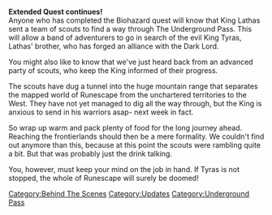 {{update|date = 24 February 2003}}

'''Extended Quest continues!'''<br>
Anyone who has completed the Biohazard quest will know that King Lathas sent a team of scouts to find a way through The Underground Pass. This will allow a band of adventurers to go in search of the evil King Tyras, Lathas' brother, who has forged an alliance with the Dark Lord.

You might also like to know that we've just heard back from an advanced party of scouts, who keep the King informed of their progress.

The scouts have dug a tunnel into the huge mountain range that separates the mapped world of Runescape from the unchartered territories to the West. They have not yet managed to dig all the way through, but the King is anxious to send in his warriors asap- next week in fact.

So wrap up warm and pack plenty of food for the long journey ahead. Reaching the frontierlands{{Sic}} should then be a mere formality. We couldn't find out anymore than this, because at this point the scouts were rambling quite a bit. But that was probably just the drink talking.

You, however, must keep your mind on the job in hand. If Tyras is not stopped, the whole of Runescape will surely be doomed!
[[Category:Behind The Scenes]]
[[Category:Updates]]
[[Category:Underground Pass]]
